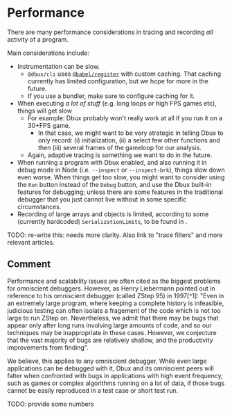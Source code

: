 # Performance


There are many performance considerations in tracing and recording *all* activity of a program.

Main considerations include:

* Instrumentation can be slow.
  * `@dbux/cli` uses [`@babel/register`](https://babeljs.io/docs/en/babel-register) with custom caching. That caching currently has limited configuration, but we hope for more in the future.
  * If you use a bundler, make sure to configure caching for it.
* When executing *a lot of stuff* (e.g. long loops or high FPS games etc), things will get slow
  * For example: Dbux probably won't really work at all if you run it on a 30+FPS game.
    * In that case, we might want to be very strategic in telling Dbux to only record: (i) initialization, (ii) a select few other functions and then (iii) several frames of the gameloop for our analysis.
  * Again, adaptive tracing is something we want to do in the future.
* When running a program with Dbux enabled, and also running it in debug mode in Node (i.e. `--inspect` or `--inspect-brk`), things slow down even worse. When things get too slow, you might want to consider using the `Run` button instead of the `Debug` button, and use the Dbux built-in features for debugging; unless there are some features in the traditional debugger that you just cannot live without in some specific circumstances.
* Recording of large arrays and objects is limited, according to some (currently hardcoded) `SerializationLimits`, to be found in <CodeLink path="dbux-runtime/src/data/valueCollection.js" />.


TODO: re-write this: needs more clarity. Also link to "trace filters" and more relevant articles.


## Comment

Performance and scalability issues are often cited as the biggest problems for omniscient debuggers. However, as Henry Liebermann pointed out in reference to his omniscient debugger (called ZStep 95) in 1997[^1]: "Even in an extremely large program, where keeping a complete history is infeasible, judicious testing can often isolate a fragement of the code which is not too large to run ZStep on. Nevertheless, we admit that there may be bugs that appear only after long runs involving large amounts of code, and so our techniques may be inappropriate in these cases. However, we conjecture that the  vast majority of bugs are relatively shallow, and the productivity improvements from finding".

We believe, this applies to any omniscient debugger. While even large applications can be debugged with it, Dbux and its omniscient peers will falter when confronted with bugs in applications with high event frequency, such as games or complex algorithms running on a lot of data, if those bugs cannot be easily reproduced in a test case or short test run.


TODO: provide some numbers
